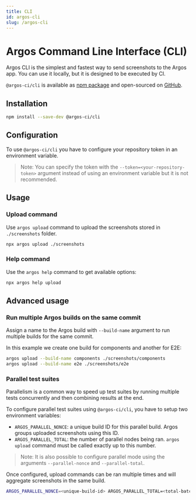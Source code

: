```yaml
---
title: CLI
id: argos-cli
slug: /argos-cli
---
```



# Argos Command Line Interface (CLI)

Argos CLI is the simplest and fastest way to send screenshots to the Argos app. You can use it locally, but it is designed to be executed by CI.

`@argos-ci/cli` is available as [npm package](https://www.npmjs.com/package/@argos-ci/cli) and open-sourced on [GitHub](https://github.com/argos-ci/argos-javascript/tree/main/packages/cli).

## Installation

```sh
npm install --save-dev @argos-ci/cli
```

## Configuration

To use `@argos-ci/cli` you have to configure your repository token in an environment variable.

<GetArgosToken />

> Note: You can specify the token with the `--token=<your-repository-token>` argument instead of using an environment variable but it is not recommended.

## Usage

### Upload command

Use `argos upload` command to upload the screenshots stored in `./screenshots` folder.

```sh
npx argos upload ./screenshots
```

### Help command

Use the `argos help` command to get available options:

```sh
npx argos help upload
```

## Advanced usage

### Run multiple Argos builds on the same commit

Assign a name to the Argos build with `--build-name` argument to run multiple builds for the same commit.

In this example we create one build for components and another for E2E:

```sh
argos upload --build-name components ./screenshots/components
argos upload --build-name e2e ./screenshots/e2e
```

### Parallel test suites

Parallelism is a common way to speed up test suites by running multiple tests concurrently and then combining results at the end.

To configure parallel test suites using `@argos-ci/cli`, you have to setup two environment variables:

- `ARGOS_PARALLEL_NONCE`: a unique build ID for this parallel build. Argos groups uploaded screenshots using this ID.
- `ARGOS_PARALLEL_TOTAL`: the number of parallel nodes being ran. `argos upload` command must be called exactly up to this number.

> Note: It is also possible to configure parallel mode using the arguments `--parallel-nonce` and `--parallel-total`.

Once configured, upload commands can be ran multiple times and will aggregate screenshots in the same build.

```sh
ARGOS_PARALLEL_NONCE=<unique-build-id> ARGOS_PARALLEL_TOTAL=<total-batch-count> argos upload --parallel ./screenshots
```
